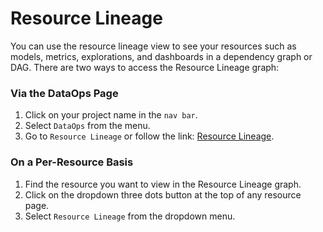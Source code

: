 # Resource Lineage

You can use the resource lineage view to see your resources such as models, metrics, explorations, and dashboards in a dependency graph or DAG.  There are two ways to access the Resource Lineage graph:

### Via the DataOps Page

1. Click on your project name in the `nav bar`.
2. Select `DataOps` from the menu.
3. Go to `Resource Lineage` or follow the link: [Resource Lineage](https://glean.io/app/p/data-ops#resource_lineage).

### On a Per-Resource Basis

1. Find the resource you want to view in the Resource Lineage graph.
2. Click on the dropdown three dots button at the top of any resource page.
3. Select `Resource Lineage` from the dropdown menu.
